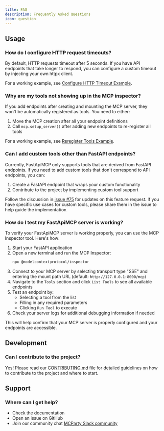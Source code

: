 ```yaml
---
title: FAQ
description: Frequently Asked Questions
icon: question
---
```


## Usage
### How do I configure HTTP request timeouts?
By default, HTTP requests timeout after 5 seconds. If you have API endpoints that take longer to respond, you can configure a custom timeout by injecting your own httpx client. 

For a working example, see [Configure HTTP Timeout Example](https://github.com/tadata-org/fastapi_mcp/blob/main/examples/07_configure_http_timeout_example.py).

### Why are my tools not showing up in the MCP inspector?
If you add endpoints after creating and mounting the MCP server, they won't be automatically registered as tools. You need to either:
1. Move the MCP creation after all your endpoint definitions
2. Call `mcp.setup_server()` after adding new endpoints to re-register all tools

For a working example, see [Reregister Tools Example](https://github.com/tadata-org/fastapi_mcp/blob/main/examples/05_reregister_tools_example.py).

### Can I add custom tools other than FastAPI endpoints?
Currently, FastApiMCP only supports tools that are derived from FastAPI endpoints. If you need to add custom tools that don't correspond to API endpoints, you can:
1. Create a FastAPI endpoint that wraps your custom functionality
2. Contribute to the project by implementing custom tool support

Follow the discussion in [issue #75](https://github.com/tadata-org/fastapi_mcp/issues/75) for updates on this feature request.
If you have specific use cases for custom tools, please share them in the issue to help guide the implementation.

### How do I test my FastApiMCP server is working?
To verify your FastApiMCP server is working properly, you can use the MCP Inspector tool. Here's how:

1. Start your FastAPI application
2. Open a new terminal and run the MCP Inspector:
   ```bash
   npx @modelcontextprotocol/inspector
   ```
3. Connect to your MCP server by selecting transport type "SSE" and entering the mount path URL (default: `http://127.0.0.1:8000/mcp`)
4. Navigate to the `Tools` section and click `List Tools` to see all available endpoints
5. Test an endpoint by:
   - Selecting a tool from the list
   - Filling in any required parameters
   - Clicking `Run Tool` to execute
6. Check your server logs for additional debugging information if needed

This will help confirm that your MCP server is properly configured and your endpoints are accessible.

## Development

### Can I contribute to the project?
Yes! Please read our [CONTRIBUTING.md](https://github.com/tadata-org/fastapi_mcp/blob/main/CONTRIBUTING.md) file for detailed guidelines on how to contribute to the project and where to start.

## Support

### Where can I get help?
- Check the documentation
- Open an issue on GitHub
- Join our community chat [MCParty Slack community](https://join.slack.com/t/themcparty/shared_invite/zt-30yxr1zdi-2FG~XjBA0xIgYSYuKe7~Xg)
